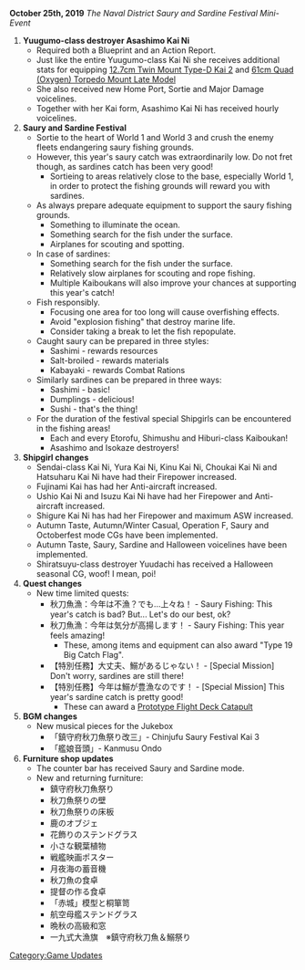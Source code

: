 '''October 25th, 2019''' ''The Naval District Saury and Sardine Festival Mini-Event''
# '''Yuugumo-class destroyer Asashimo Kai Ni'''
#* Required both a Blueprint and an Action Report.
#* Just like the entire Yuugumo-class Kai Ni she receives additional stats for equipping [[12.7cm Twin Mount Type-D Kai 2]] and [[61cm Quad (Oxygen) Torpedo Mount Late Model]]
#* She also received new Home Port, Sortie and Major Damage voicelines.
#* Together with her Kai form, Asashimo Kai Ni has received hourly voicelines.
# '''Saury and Sardine Festival'''
#* Sortie to the heart of World 1 and World 3 and crush the enemy fleets endangering saury fishing grounds.
#* However, this year's saury catch was extraordinarily low. Do not fret though, as sardines catch has been very good!
#** Sortieing to areas relatively close to the base, especially World 1, in order to protect the fishing grounds will reward you with sardines.
#* As always prepare adequate equipment to support the saury fishing grounds.
#** Something to illuminate the ocean.
#** Something search for the fish under the surface.
#** Airplanes for scouting and spotting.
#* In case of sardines:
#** Something search for the fish under the surface.
#** Relatively slow airplanes for scouting and rope fishing.
#** Multiple Kaiboukans will also improve your chances at supporting this year's catch!
#* Fish responsibly.
#** Focusing one area for too long will cause overfishing effects.
#** Avoid "explosion fishing" that destroy marine life.
#** Consider taking a break to let the fish repopulate.
#* Caught saury can be prepared in three styles:
#** Sashimi - rewards resources
#** Salt-broiled - rewards materials
#** Kabayaki - rewards Combat Rations
#* Similarly sardines can be prepared in three ways:
#** Sashimi - basic!
#** Dumplings - delicious!
#** Sushi - that's the thing!
#* For the duration of the festival special Shipgirls can be encountered in the fishing areas!
#** Each and every Etorofu, Shimushu and Hiburi-class Kaiboukan!
#** Asashimo and Isokaze destroyers!
# '''Shipgirl changes'''
#* Sendai-class Kai Ni, Yura Kai Ni, Kinu Kai Ni, Choukai Kai Ni and Hatsuharu Kai Ni have had their Firepower increased.
#* Fujinami Kai has had her Anti-aircraft increased. 
#* Ushio Kai Ni and Isuzu Kai Ni have had her Firepower and Anti-aircraft increased.
#* Shigure Kai Ni has had her Firepower and maximum ASW increased.
#* Autumn Taste, Autumn/Winter Casual, Operation F, Saury and Octoberfest mode CGs have been implemented.
#* Autumn Taste, Saury, Sardine and Halloween voicelines have been implemented.
#* Shiratsuyu-class destroyer Yuudachi has received a Halloween seasonal CG, woof! I mean, poi!
# '''Quest changes'''
#* New time limited quests:
#** 秋刀魚漁：今年は不漁？でも…上々ね！ - Saury Fishing: This year's catch is bad? But... Let's do our best, ok?
#** 秋刀魚漁：今年は気分が高揚します！ - Saury Fishing: This year feels amazing!
#*** These, among items and equipment can also award "Type 19 Big Catch Flag".
#** 【特別任務】大丈夫、鰯があるじゃない！ - [Special Mission] Don't worry, sardines are still there!
#** 【特別任務】今年は鰯が豊漁なのです！ - [Special Mission] This year's sardine catch is pretty good!
#*** These can award a [[Prototype Flight Deck Catapult]]
# '''BGM changes'''
#* New musical pieces for the Jukebox
#** 「鎮守府秋刀魚祭り改三」- Chinjufu Saury Festival Kai 3
#**「艦娘音頭」- Kanmusu Ondo
# '''Furniture shop updates'''
#* The counter bar has received Saury and Sardine mode.
#* New and returning furniture:
#** 鎮守府秋刀魚祭り
#** 秋刀魚祭りの壁
#** 秋刀魚祭りの床板
#** 鹿のオブジェ
#** 花飾りのステンドグラス
#** 小さな観葉植物
#** 戦艦映画ポスター
#** 月夜海の蓄音機
#** 秋刀魚の食卓
#** 提督の作る食卓
#** 「赤城」模型と桐箪笥
#** 航空母艦ステンドグラス
#** 晩秋の高級和窓
#** 一九式大漁旗　※鎮守府秋刀魚＆鰯祭り

[[Category:Game Updates]]